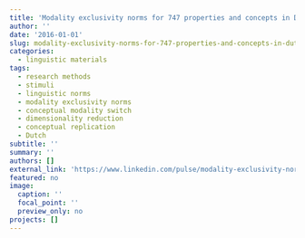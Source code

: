 ```yaml
---
title: 'Modality exclusivity norms for 747 properties and concepts in Dutch: a replication of English'
author: ''
date: '2016-01-01'
slug: modality-exclusivity-norms-for-747-properties-and-concepts-in-dutch-a-replication-of-english
categories:
  - linguistic materials
tags:
  - research methods
  - stimuli
  - linguistic norms
  - modality exclusivity norms
  - conceptual modality switch
  - dimensionality reduction
  - conceptual replication
  - Dutch
subtitle: ''
summary: ''
authors: []
external_link: 'https://www.linkedin.com/pulse/modality-exclusivity-norms-336-properties-411-dutch-english-bernabeu/'
featured: no
image:
  caption: ''
  focal_point: ''
  preview_only: no
projects: []
---
```


